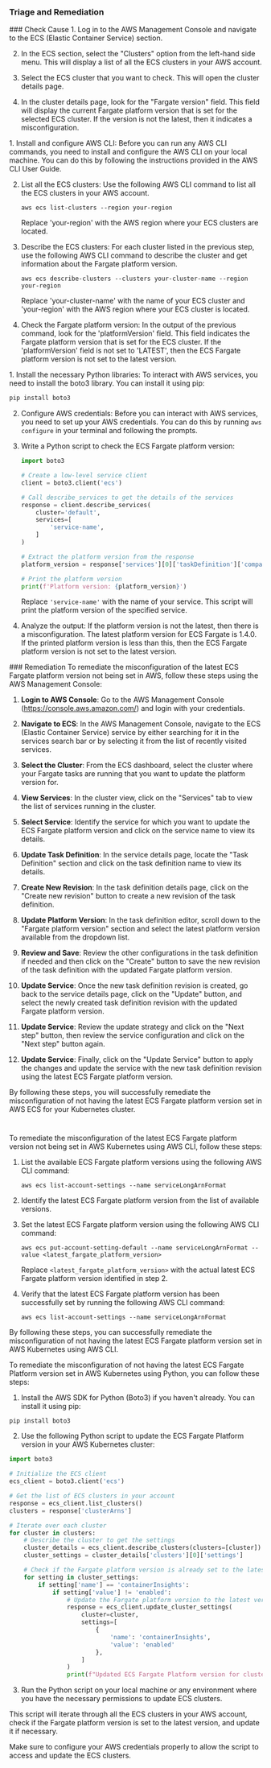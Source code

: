 
### Triage and Remediation
<Tabs>

<Tab title='Cause'>
### Check Cause
<AccordionGroup>
<Accordion title='Using Console' defaultOpen='true'>
1. Log in to the AWS Management Console and navigate to the ECS (Elastic Container Service) section.

2. In the ECS section, select the "Clusters" option from the left-hand side menu. This will display a list of all the ECS clusters in your AWS account.

3. Select the ECS cluster that you want to check. This will open the cluster details page.

4. In the cluster details page, look for the "Fargate version" field. This field will display the current Fargate platform version that is set for the selected ECS cluster. If the version is not the latest, then it indicates a misconfiguration.
</Accordion>

<Accordion title='Using CLI'>
1. Install and configure AWS CLI: Before you can run any AWS CLI commands, you need to install and configure the AWS CLI on your local machine. You can do this by following the instructions provided in the AWS CLI User Guide.

2. List all the ECS clusters: Use the following AWS CLI command to list all the ECS clusters in your AWS account.

   ```
   aws ecs list-clusters --region your-region
   ```

   Replace 'your-region' with the AWS region where your ECS clusters are located.

3. Describe the ECS clusters: For each cluster listed in the previous step, use the following AWS CLI command to describe the cluster and get information about the Fargate platform version.

   ```
   aws ecs describe-clusters --clusters your-cluster-name --region your-region
   ```

   Replace 'your-cluster-name' with the name of your ECS cluster and 'your-region' with the AWS region where your ECS cluster is located.

4. Check the Fargate platform version: In the output of the previous command, look for the 'platformVersion' field. This field indicates the Fargate platform version that is set for the ECS cluster. If the 'platformVersion' field is not set to 'LATEST', then the ECS Fargate platform version is not set to the latest version.
</Accordion>

<Accordion title='Using Python'>
1. Install the necessary Python libraries: To interact with AWS services, you need to install the boto3 library. You can install it using pip:

   ```bash
   pip install boto3
   ```

2. Configure AWS credentials: Before you can interact with AWS services, you need to set up your AWS credentials. You can do this by running `aws configure` in your terminal and following the prompts.

3. Write a Python script to check the ECS Fargate platform version:

   ```python
   import boto3

   # Create a low-level service client
   client = boto3.client('ecs')

   # Call describe_services to get the details of the services
   response = client.describe_services(
       cluster='default',
       services=[
           'service-name',
       ]
   )

   # Extract the platform version from the response
   platform_version = response['services'][0]['taskDefinition']['compatibilities'][0]

   # Print the platform version
   print(f'Platform version: {platform_version}')
   ```

   Replace `'service-name'` with the name of your service. This script will print the platform version of the specified service.

4. Analyze the output: If the platform version is not the latest, then there is a misconfiguration. The latest platform version for ECS Fargate is 1.4.0. If the printed platform version is less than this, then the ECS Fargate platform version is not set to the latest version.
</Accordion>

</AccordionGroup>
</Tab>
<Tab title='Remediation'>
### Remediation

<AccordionGroup>
<Accordion title='Using Console' defaultOpen='true'>
To remediate the misconfiguration of the latest ECS Fargate platform version not being set in AWS, follow these steps using the AWS Management Console:

1. **Login to AWS Console**: Go to the AWS Management Console (https://console.aws.amazon.com/) and login with your credentials.

2. **Navigate to ECS**: In the AWS Management Console, navigate to the ECS (Elastic Container Service) service by either searching for it in the services search bar or by selecting it from the list of recently visited services.

3. **Select the Cluster**: From the ECS dashboard, select the cluster where your Fargate tasks are running that you want to update the platform version for.

4. **View Services**: In the cluster view, click on the "Services" tab to view the list of services running in the cluster.

5. **Select Service**: Identify the service for which you want to update the ECS Fargate platform version and click on the service name to view its details.

6. **Update Task Definition**: In the service details page, locate the "Task Definition" section and click on the task definition name to view its details.

7. **Create New Revision**: In the task definition details page, click on the "Create new revision" button to create a new revision of the task definition.

8. **Update Platform Version**: In the task definition editor, scroll down to the "Fargate platform version" section and select the latest platform version available from the dropdown list.

9. **Review and Save**: Review the other configurations in the task definition if needed and then click on the "Create" button to save the new revision of the task definition with the updated Fargate platform version.

10. **Update Service**: Once the new task definition revision is created, go back to the service details page, click on the "Update" button, and select the newly created task definition revision with the updated Fargate platform version.

11. **Update Service**: Review the update strategy and click on the "Next step" button, then review the service configuration and click on the "Next step" button again.

12. **Update Service**: Finally, click on the "Update Service" button to apply the changes and update the service with the new task definition revision using the latest ECS Fargate platform version.

By following these steps, you will successfully remediate the misconfiguration of not having the latest ECS Fargate platform version set in AWS ECS for your Kubernetes cluster.

#
</Accordion>

<Accordion title='Using CLI'>
To remediate the misconfiguration of the latest ECS Fargate platform version not being set in AWS Kubernetes using AWS CLI, follow these steps:

1. List the available ECS Fargate platform versions using the following AWS CLI command:
   ```
   aws ecs list-account-settings --name serviceLongArnFormat
   ```

2. Identify the latest ECS Fargate platform version from the list of available versions.

3. Set the latest ECS Fargate platform version using the following AWS CLI command:
   ```
   aws ecs put-account-setting-default --name serviceLongArnFormat --value <latest_fargate_platform_version>
   ```
   Replace `<latest_fargate_platform_version>` with the actual latest ECS Fargate platform version identified in step 2.

4. Verify that the latest ECS Fargate platform version has been successfully set by running the following AWS CLI command:
   ```
   aws ecs list-account-settings --name serviceLongArnFormat
   ```

By following these steps, you can successfully remediate the misconfiguration of not having the latest ECS Fargate platform version set in AWS Kubernetes using AWS CLI.
</Accordion>

<Accordion title='Using Python'>
To remediate the misconfiguration of not having the latest ECS Fargate Platform version set in AWS Kubernetes using Python, you can follow these steps:

1. Install the AWS SDK for Python (Boto3) if you haven't already. You can install it using pip:

```bash
pip install boto3
```

2. Use the following Python script to update the ECS Fargate Platform version in your AWS Kubernetes cluster:

```python
import boto3

# Initialize the ECS client
ecs_client = boto3.client('ecs')

# Get the list of ECS clusters in your account
response = ecs_client.list_clusters()
clusters = response['clusterArns']

# Iterate over each cluster
for cluster in clusters:
    # Describe the cluster to get the settings
    cluster_details = ecs_client.describe_clusters(clusters=[cluster])
    cluster_settings = cluster_details['clusters'][0]['settings']

    # Check if the Fargate platform version is already set to the latest version
    for setting in cluster_settings:
        if setting['name'] == 'containerInsights':
            if setting['value'] != 'enabled':
                # Update the Fargate platform version to the latest version
                response = ecs_client.update_cluster_settings(
                    cluster=cluster,
                    settings=[
                        {
                            'name': 'containerInsights',
                            'value': 'enabled'
                        },
                    ]
                )
                print(f"Updated ECS Fargate Platform version for cluster {cluster}.")

```

3. Run the Python script on your local machine or any environment where you have the necessary permissions to update ECS clusters.

This script will iterate through all the ECS clusters in your AWS account, check if the Fargate platform version is set to the latest version, and update it if necessary.

Make sure to configure your AWS credentials properly to allow the script to access and update the ECS clusters.
</Accordion>

</AccordionGroup>
</Tab>
</Tabs>
